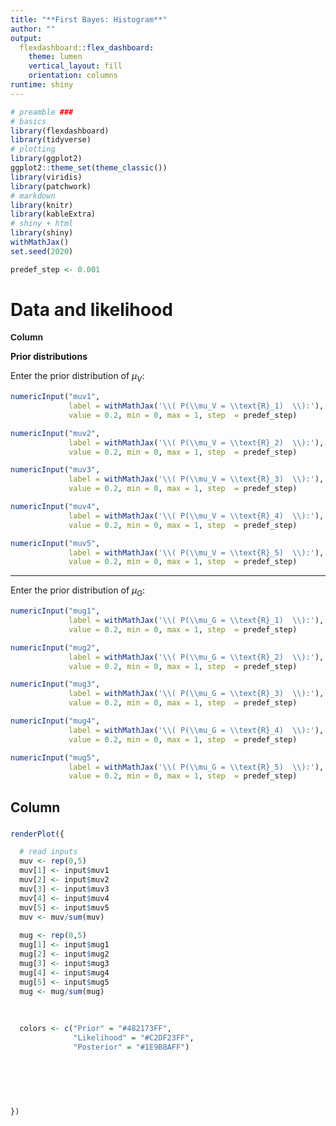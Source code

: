 ```yaml
---
title: "**First Bayes: Histogram**"
author: ""
output: 
  flexdashboard::flex_dashboard:
    theme: lumen
    vertical_layout: fill
    orientation: columns
runtime: shiny
---
```


<style type="text/css">

.sidebar {  /* sidebar  */
   font-size: 14px;
   font-family: Helvetica;
   }
.navbar-inverse .navbar{
  font-family: Helvetica;
}
.navbar-inverse .navbar-brand{
  font-family: Helvetica;
  color: #000000;
  pointer-events: none;
}
</style>




```r
# preamble ###
# basics
library(flexdashboard)
library(tidyverse)
# plotting
library(ggplot2)
ggplot2::theme_set(theme_classic())
library(viridis)
library(patchwork)
# markdown
library(knitr)
library(kableExtra)
# shiny + html
library(shiny)
withMathJax()
set.seed(2020)

predef_step <- 0.001
```


**Data and likelihood**
=====================================


Column {.sidebar data-width=350}
-------------------------------------



**Prior distributions**

Enter the prior distribution of $\mu_V$:

```r

numericInput("muv1", 
             label = withMathJax('\\( P(\\mu_V = \\text{R}_1)  \\):'), 
             value = 0.2, min = 0, max = 1, step  = predef_step)

numericInput("muv2", 
             label = withMathJax('\\( P(\\mu_V = \\text{R}_2)  \\):'), 
             value = 0.2, min = 0, max = 1, step  = predef_step)

numericInput("muv3", 
             label = withMathJax('\\( P(\\mu_V = \\text{R}_3)  \\):'), 
             value = 0.2, min = 0, max = 1, step  = predef_step)

numericInput("muv4", 
             label = withMathJax('\\( P(\\mu_V = \\text{R}_4)  \\):'), 
             value = 0.2, min = 0, max = 1, step  = predef_step)

numericInput("muv5", 
             label = withMathJax('\\( P(\\mu_V = \\text{R}_5)  \\):'), 
             value = 0.2, min = 0, max = 1, step  = predef_step)
```

<hr>

Enter the prior distribution of $\mu_G$:

```r

numericInput("mug1", 
             label = withMathJax('\\( P(\\mu_G = \\text{R}_1)  \\):'), 
             value = 0.2, min = 0, max = 1, step  = predef_step)

numericInput("mug2", 
             label = withMathJax('\\( P(\\mu_G = \\text{R}_2)  \\):'), 
             value = 0.2, min = 0, max = 1, step  = predef_step)

numericInput("mug3", 
             label = withMathJax('\\( P(\\mu_G = \\text{R}_3)  \\):'), 
             value = 0.2, min = 0, max = 1, step  = predef_step)

numericInput("mug4", 
             label = withMathJax('\\( P(\\mu_G = \\text{R}_4)  \\):'), 
             value = 0.2, min = 0, max = 1, step  = predef_step)

numericInput("mug5", 
             label = withMathJax('\\( P(\\mu_G = \\text{R}_5)  \\):'), 
             value = 0.2, min = 0, max = 1, step  = predef_step)
```





Column
-------------------------------------


### 



```r

renderPlot({

  # read inputs
  muv <- rep(0,5)
  muv[1] <- input$muv1
  muv[2] <- input$muv2
  muv[3] <- input$muv3
  muv[4] <- input$muv4
  muv[5] <- input$muv5
  muv <- muv/sum(muv)
  
  mug <- rep(0,5)
  mug[1] <- input$mug1
  mug[2] <- input$mug2
  mug[3] <- input$mug3
  mug[4] <- input$mug4
  mug[5] <- input$mug5
  mug <- mug/sum(mug)
  
  
  
  colors <- c("Prior" = "#482173FF", 
              "Likelihood" = "#C2DF23FF", 
              "Posterior" = "#1E9B8AFF")
  
  
  
    
  

})
```
